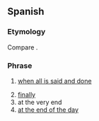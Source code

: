 ==Spanish==

===Etymology===
Compare {{cog|pt|ao fim e ao cabo}}.

===Phrase===
{{head|es|phrase|head=[[al fin]] y [[al]] [[cabo]]}}

# {{lb|es|idiomatic}} [[when all is said and done]]
# [[finally]]
# at the very end
# [[at the end of the day]]
